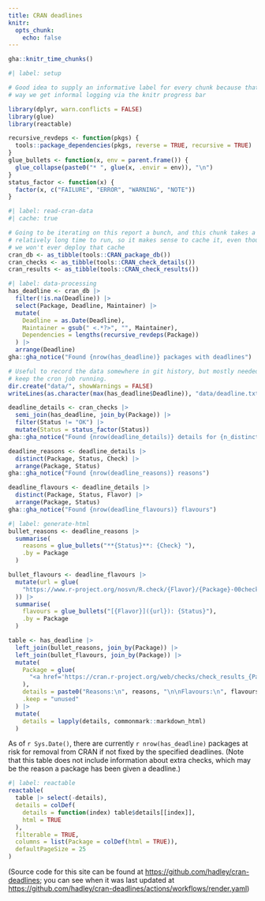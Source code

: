 ```yaml
---
title: CRAN deadlines
knitr:
  opts_chunk: 
    echo: false
---
```


```r
gha::knitr_time_chunks()
```

```r
#| label: setup

# Good idea to supply an informative label for every chunk because that
# way we get informal logging via the knitr progress bar

library(dplyr, warn.conflicts = FALSE)
library(glue)
library(reactable)

recursive_revdeps <- function(pkgs) {
  tools::package_dependencies(pkgs, reverse = TRUE, recursive = TRUE)
}
glue_bullets <- function(x, env = parent.frame()) {
  glue_collapse(paste0("* ", glue(x, .envir = env)), "\n")
}
status_factor <- function(x) {
  factor(x, c("FAILURE", "ERROR", "WARNING", "NOTE"))
}
```

```r
#| label: read-cran-data
#| cache: true

# Going to be iterating on this report a bunch, and this chunk takes a 
# relatively long time to run, so it makes sense to cache it, even though
# we won't ever deploy that cache
cran_db <- as_tibble(tools::CRAN_package_db())
cran_checks <- as_tibble(tools::CRAN_check_details())
cran_results <- as_tibble(tools::CRAN_check_results())
```

```r
#| label: data-processing
has_deadline <- cran_db |> 
  filter(!is.na(Deadline)) |> 
  select(Package, Deadline, Maintainer) |> 
  mutate(
    Deadline = as.Date(Deadline),
    Maintainer = gsub(" <.*?>", "", Maintainer),
    Dependencies = lengths(recursive_revdeps(Package))
  ) |>
  arrange(Deadline)
gha::gha_notice("Found {nrow(has_deadline)} packages with deadlines")

# Useful to record the data somewhere in git history, but mostly needed to
# keep the cron job running.
dir.create("data/", showWarnings = FALSE)
writeLines(as.character(max(has_deadline$Deadline)), "data/deadline.txt")

deadline_details <- cran_checks |>
  semi_join(has_deadline, join_by(Package)) |>
  filter(Status != "OK") |>
  mutate(Status = status_factor(Status))
gha::gha_notice("Found {nrow(deadline_details)} details for {n_distinct(deadline_details$Package)} packages")

deadline_reasons <- deadline_details |>
  distinct(Package, Status, Check) |>
  arrange(Package, Status)
gha::gha_notice("Found {nrow(deadline_reasons)} reasons")

deadline_flavours <- deadline_details |>
  distinct(Package, Status, Flavor) |>
  arrange(Package, Status)
gha::gha_notice("Found {nrow(deadline_flavours)} flavours")
```

```r
#| label: generate-html
bullet_reasons <- deadline_reasons |> 
  summarise(
    reasons = glue_bullets("**{Status}**: {Check} "),
    .by = Package
  )

bullet_flavours <- deadline_flavours |> 
  mutate(url = glue(
    "https://www.r-project.org/nosvn/R.check/{Flavor}/{Package}-00check.html"
  )) |>
  summarise(
    flavours = glue_bullets("[{Flavor}]({url}): {Status}"),
    .by = Package
  )

table <- has_deadline |>
  left_join(bullet_reasons, join_by(Package)) |>
  left_join(bullet_flavours, join_by(Package)) |>
  mutate(
    Package = glue(
      "<a href='https://cran.r-project.org/web/checks/check_results_{Package}.html'>{Package}</a>"
    ),
    details = paste0("Reasons:\n", reasons, "\n\nFlavours:\n", flavours),
    .keep = "unused"
  ) |>
  mutate(
    details = lapply(details, commonmark::markdown_html) 
  )
```

As of `r Sys.Date()`, there are currently `r nrow(has_deadline)` packages at risk for removal from CRAN if not fixed by the specified deadlines. (Note that this table does not include information about extra checks, which may be the reason a package has been given a deadline.)

```r
#| label: reactable
reactable(
  table |> select(-details),
  details = colDef(
    details = function(index) table$details[[index]],
    html = TRUE
  ),
  filterable = TRUE, 
  columns = list(Package = colDef(html = TRUE)),
  defaultPageSize = 25
)
```

(Source code for this site can be found at <https://github.com/hadley/cran-deadlines>; you can see when it was last updated at <https://github.com/hadley/cran-deadlines/actions/workflows/render.yaml>)
